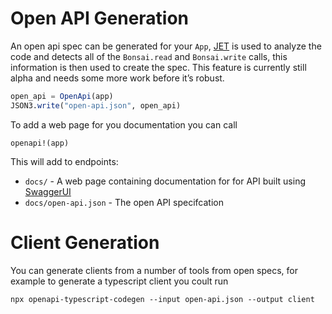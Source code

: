 # Open API Generation

An open api spec can be generated for your `App`, [JET](https://github.com/aviatesk/JET.jl) is used to analyze the code and detects all of the `Bonsai.read` and `Bonsai.write` calls, this information is then used to create the spec. This feature is currently still alpha and needs some more work before it's robust.

```julia
open_api = OpenApi(app)
JSON3.write("open-api.json", open_api)
```

To add a web page for you documentation you can call

```
openapi!(app)
```

This will add to endpoints:

* `docs/` - A web page containing documentation for for API built using [SwaggerUI](https://swagger.io/tools/swagger-ui/)
* `docs/open-api.json` - The open API specifcation


# Client Generation

You can generate clients from a number of tools from open specs, for example to generate a typescript client you coult run

```
npx openapi-typescript-codegen --input open-api.json --output client
```